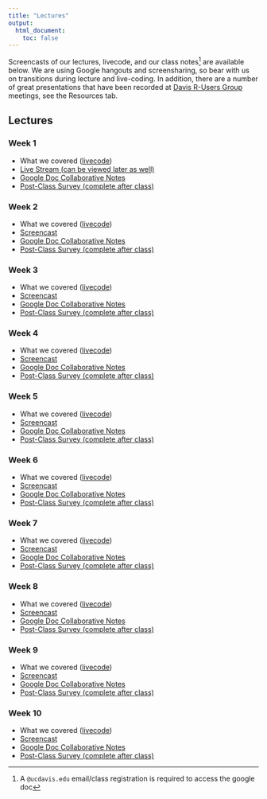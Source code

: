 ```yaml
---
title: "Lectures"
output:
  html_document:
    toc: false
---
```


Screencasts of our lectures, livecode, and our class notes^[A `@ucdavis.edu` email/class registration is required to access the google doc] are available below. We are using Google hangouts and screensharing, so bear with us on transitions during lecture and live-coding. In addition, there are a number of great presentations that have been recorded at [Davis R-Users Group](http://d-rug.github.io/) meetings, see the Resources tab.

## Lectures {.tabset .tabset-fade}

### Week 1

* What we covered (<a href="https://tinyurl.com/r-davis-2020-w1" target="_blank">livecode</a>)
* <a href="https://youtu.be/PIiCc4iQomM" target="_blank">Live Stream (can be viewed later as well)</a>
* <a href="https://docs.google.com/document/d/1a5HIhCkQpJ9UWQj5UPkqSyogUEgSE3t8oHKv6mFnc7M/edit" target="_blank">Google Doc Collaborative Notes</a>
* <a href="https://docs.google.com/forms/d/e/1FAIpQLSfvuOE6mg1ozerLd2gnUwEvJzUZjMTqCR_3lIQeQ2XxfVHbVA/viewform?usp=sf_link" target="_blank">Post-Class Survey (complete after class)</a>

### Week 2

* What we covered (<a href="https://tinyurl.com/r-davis-2020-w2" target="_blank">livecode</a>)
* <a href="https://www.youtube.com/watch?v=mQiUnRe3gF4" target="_blank">Screencast</a>
* <a href="https://docs.google.com/document/d/11Mnf39JCwNTStjr0IbQ15Z0vmKKXwPLIQfF2Slm-kb0/edit?usp=sharing" target="_blank">Google Doc Collaborative Notes</a>
* <a href="https://docs.google.com/forms/d/e/1FAIpQLSfvuOE6mg1ozerLd2gnUwEvJzUZjMTqCR_3lIQeQ2XxfVHbVA/viewform?usp=sf_link" target="_blank">Post-Class Survey (complete after class)</a>

### Week 3

* What we covered (<a href="https://tinyurl.com/r-davis-2020-w3" target="_blank">livecode</a>)
* <a href="https://www.youtube.com/watch?v=g7OktcRX8Ow" target="_blank">Screencast</a>
* <a href="https://docs.google.com/document/d/1By0MRGp7vKIwHHSCX4t-V0CvoRcHdNzYpceYNVVRLfs/edit?usp=sharing" target="_blank">Google Doc Collaborative Notes</a>
* <a href="https://docs.google.com/forms/d/e/1FAIpQLSfvuOE6mg1ozerLd2gnUwEvJzUZjMTqCR_3lIQeQ2XxfVHbVA/viewform?usp=sf_link" target="_blank">Post-Class Survey (complete after class)</a>

### Week 4

* What we covered (<a href="https://tinyurl.com/r-davis-2020-w4" target="_blank">livecode</a>)
* <a href="https://www.youtube.com/watch?v=IIfvTRWZt9Q" target="_blank">Screencast</a>
* <a href="https://docs.google.com/document/d/18Mm8yYAbWayO_g1iKr61JsQQaENebXbgyNfDk7awII4/edit?usp=sharing" target="_blank">Google Doc Collaborative Notes</a>
* <a href="https://docs.google.com/forms/d/e/1FAIpQLSfvuOE6mg1ozerLd2gnUwEvJzUZjMTqCR_3lIQeQ2XxfVHbVA/viewform?usp=sf_link" target="_blank">Post-Class Survey (complete after class)</a>

### Week 5

* What we covered (<a href="https://tinyurl.com/r-davis-2020-w5" target="_blank">livecode</a>)
* <a href="https://www.youtube.com/watch?v=litxD2w2v50" target="_blank">Screencast</a>
* <a href="https://docs.google.com/document/d/1heEwQqkNpLfQByB-l86iPTUuDaIKPRsKsZDUnwr1peQ/edit?usp=sharing" target="_blank">Google Doc Collaborative Notes</a>
* <a href="https://docs.google.com/forms/d/e/1FAIpQLSfvuOE6mg1ozerLd2gnUwEvJzUZjMTqCR_3lIQeQ2XxfVHbVA/viewform?usp=sf_link" target="_blank">Post-Class Survey (complete after class)</a>


### Week 6

* What we covered (<a href="https://tinyurl.com/r-davis-2020-w6" target="_blank">livecode</a>)
* <a href="https://youtu.be/IV5hWyuKtWo" target="_blank">Screencast</a>
* <a href="https://docs.google.com/document/d/1EHDny03ICxx2lxC-D0gp7z97PVCJ55DXih3D5hCdeGs/edit?usp=sharing" target="_blank">Google Doc Collaborative Notes</a>
* <a href="https://docs.google.com/forms/d/e/1FAIpQLSfvuOE6mg1ozerLd2gnUwEvJzUZjMTqCR_3lIQeQ2XxfVHbVA/viewform?usp=sf_link" target="_blank">Post-Class Survey (complete after class)</a>

### Week 7

* What we covered (<a href="https://tinyurl.com/r-davis-2020-w7" target="_blank">livecode</a>)
* <a href="https://youtu.be/RNBijcz9CP0" target="_blank">Screencast</a>
* <a href="https://docs.google.com/document/d/1Hcq-Cl_4qVsf_yjD06G4dMKLOJ8WKkfXp8LKNQRI5LY/edit?usp=sharing" target="_blank">Google Doc Collaborative Notes</a>
* <a href="https://docs.google.com/forms/d/e/1FAIpQLSfvuOE6mg1ozerLd2gnUwEvJzUZjMTqCR_3lIQeQ2XxfVHbVA/viewform?usp=sf_link" target="_blank">Post-Class Survey (complete after class)</a>


### Week 8

* What we covered (<a href="https://tinyurl.com/r-davis-2020-w8" target="_blank">livecode</a>)
* <a href="https://youtu.be/wtKAAqJo-Rg" target="_blank">Screencast</a>
* <a href="https://docs.google.com/document/d/1srS39BM6OfKky3qtwRucMQcJbLLMKBWZOLzD4xnjtjc/edit?usp=sharing" target="_blank">Google Doc Collaborative Notes</a>
* <a href="https://docs.google.com/forms/d/e/1FAIpQLSfvuOE6mg1ozerLd2gnUwEvJzUZjMTqCR_3lIQeQ2XxfVHbVA/viewform?usp=sf_link" target="_blank">Post-Class Survey (complete after class)</a>


### Week 9

* What we covered (<a href="" target="_blank">livecode</a>)
* <a href="" target="_blank">Screencast</a>
* <a href="" target="_blank">Google Doc Collaborative Notes</a>
* <a href="https://docs.google.com/forms/d/e/1FAIpQLSfvuOE6mg1ozerLd2gnUwEvJzUZjMTqCR_3lIQeQ2XxfVHbVA/viewform?usp=sf_link" target="_blank">Post-Class Survey (complete after class)</a>


### Week 10

* What we covered (<a href="" target="_blank">livecode</a>)
* <a href="" target="_blank">Screencast</a>
* <a href="" target="_blank">Google Doc Collaborative Notes</a>
* <a href="https://docs.google.com/forms/d/e/1FAIpQLSfvuOE6mg1ozerLd2gnUwEvJzUZjMTqCR_3lIQeQ2XxfVHbVA/viewform?usp=sf_link" target="_blank">Post-Class Survey (complete after class)</a>

